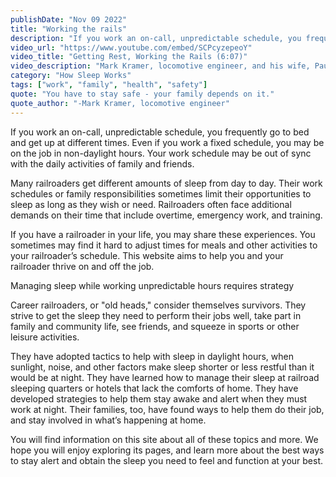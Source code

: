 ```yaml
---
publishDate: "Nov 09 2022"
title: "Working the rails"
description: "If you work an on-call, unpredictable schedule, you frequently go to bed and get up at different times. Even if you work a fixed schedule, you may be on the job in non-daylight hours. Your work schedule may be out of sync with the daily activities of family and friends."
video_url: "https://www.youtube.com/embed/SCPcyzepeoY"
video_title: "Getting Rest, Working the Rails (6:07)"
video_description: "Mark Kramer, locomotive engineer, and his wife, Paula"
category: "How Sleep Works"
tags: ["work", "family", "health", "safety"]
quote: "You have to stay safe - your family depends on it."
quote_author: "-Mark Kramer, locomotive engineer"
---
```



If you work an on-call, unpredictable schedule, you frequently go to bed and get up at different times. Even if you work a fixed schedule, you may be on the job in non-daylight hours. Your work schedule may be out of sync with the daily activities of family and friends.

Many railroaders get different amounts of sleep from day to day. Their work schedules or family responsibilities sometimes limit their opportunities to sleep as long as they wish or need. Railroaders often face additional demands on their time that include overtime, emergency work, and training.

If you have a railroader in your life, you may share these experiences. You sometimes may find it hard to adjust times for meals and other activities to your railroader’s schedule. This website aims to help you and your railroader thrive on and off the job.

Managing sleep while working unpredictable hours requires strategy

Career railroaders, or "old heads," consider themselves survivors. They strive to get the sleep they need to perform their jobs well, take part in family and community life, see friends, and squeeze in sports or other leisure activities.

They have adopted tactics to help with sleep in daylight hours, when sunlight, noise, and other factors make sleep shorter or less restful than it would be at night. They have learned how to manage their sleep at railroad sleeping quarters or hotels that lack the comforts of home. They have developed strategies to help them stay awake and alert when they must work at night. Their families, too, have found ways to help them do their job, and stay involved in what’s happening at home.

You will find information on this site about all of these topics and more. We hope you will enjoy exploring its pages, and learn more about the best ways to stay alert and obtain the sleep you need to feel and function at your best.

